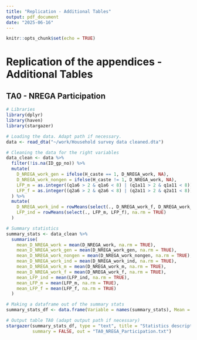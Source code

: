 ```yaml
---
title: "Replication - Additional Tables"
output: pdf_document
date: "2025-06-16"
---
```


```r
knitr::opts_chunk$set(echo = TRUE)
```

# Replication of the appendices - Additional Tables

## TA0 - NREGA Participation

```r
# Libraries
library(dplyr)
library(haven)
library(stargazer)
```

```r
# Loading the data. Adapt path if necessary.
data <- read_dta("~/work/Household survey data cleaned.dta")

# Cleaning the data for the right variables
data_clean <- data %>%
  filter(!is.na(ID_gp_no)) %>%
  mutate(
    D_NREGA_work_gen = ifelse(H_caste == 1, D_NREGA_work, NA),
    D_NREGA_work_nongen = ifelse(H_caste != 1, D_NREGA_work, NA),
    LFP_m = as.integer((q1a6 > 2 & q1a6 < 8) | (q1a11 > 2 & q1a11 < 8)),
    LFP_f = as.integer((q2a6 > 2 & q2a6 < 8) | (q2a11 > 2 & q2a11 < 8))
  ) %>%
  mutate(
    D_NREGA_work_ind = rowMeans(select(., D_NREGA_work_f, D_NREGA_work_m), na.rm = TRUE),
    LFP_ind = rowMeans(select(., LFP_m, LFP_f), na.rm = TRUE)
  )

```

```r
# Summary statistics
summary_stats <- data_clean %>%
  summarise(
    mean_D_NREGA_work = mean(D_NREGA_work, na.rm = TRUE),
    mean_D_NREGA_work_gen = mean(D_NREGA_work_gen, na.rm = TRUE),
    mean_D_NREGA_work_nongen = mean(D_NREGA_work_nongen, na.rm = TRUE),
    mean_D_NREGA_work_ind = mean(D_NREGA_work_ind, na.rm = TRUE),
    mean_D_NREGA_work_m = mean(D_NREGA_work_m, na.rm = TRUE),
    mean_D_NREGA_work_f = mean(D_NREGA_work_f, na.rm = TRUE),
    mean_LFP_ind = mean(LFP_ind, na.rm = TRUE),
    mean_LFP_m = mean(LFP_m, na.rm = TRUE),
    mean_LFP_f = mean(LFP_f, na.rm = TRUE)
  )

# Making a dataframe out of the summary stats
summary_stats_df <- data.frame(Variable = names(summary_stats), Mean = as.numeric(summary_stats))

```

```r
# Output table TA0 (adapt output path if necessary)
stargazer(summary_stats_df, type = "text", title = "Statistics descriptives",
          summary = FALSE, out = "TA0_NREGA_Participation.txt")
```

